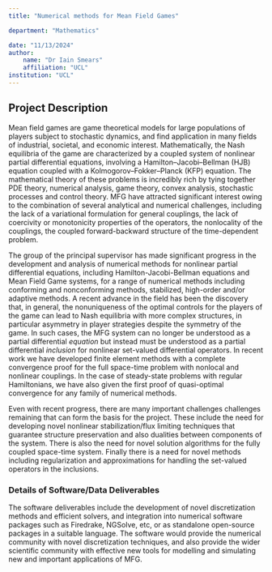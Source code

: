 ```yaml
---
title: "Numerical methods for Mean Field Games"

department: "Mathematics"

date: "11/13/2024"
author:
    name: "Dr Iain Smears"
    affiliation: "UCL"
institution: "UCL"
---
```

## Project Description

Mean field games are game theoretical models for large populations of players subject to stochastic dynamics, and find application in many fields of industrial, societal, and economic interest. Mathematically, the Nash equilibria of the game are characterized by a coupled system of nonlinear partial differential equations, involving a Hamilton--Jacobi--Bellman (HJB) equation coupled with a Kolmogorov--Fokker--Planck (KFP) equation.  The mathematical theory of these problems is incredibly rich by tying together PDE theory, numerical analysis, game theory, convex analysis, stochastic processes and control theory. MFG have attracted significant interest owing to the combination of several analytical and numerical challenges, including the lack of a variational formulation for general couplings, the lack of coercivity or monotonicity properties of the operators, the nonlocality of the couplings, the coupled forward-backward structure of the time-dependent problem.

The group of the principal supervisor has made significant progress in the development and analysis of numerical methods for nonlinear partial differential equations, including Hamilton-Jacobi-Bellman equations and Mean Field Game systems, for a range of numerical methods including conforming and nonconforming methods, stabilized, high-order and/or adaptive methods. A recent advance in the field has been the discovery that, in general, the nonuniqueness of the optimal controls for the players of the game can lead to Nash equilibria with more complex structures, in particular asymmetry in player strategies despite the symmetry of the game.  In such cases, the MFG system can no longer be understood as a partial differential *equation* but instead must be understood as a partial differential *inclusion* for nonlinear set-valued differential operators. In recent work we have developed finite element methods with a complete convergence proof for the full space-time problem with nonlocal and nonlinear couplings. In the case of steady-state problems with regular Hamiltonians, we have also given the first proof of quasi-optimal convergence for any family of numerical methods.

Even with recent progress, there are many important challenges challenges remaining that can form the basis for the project. These include the need for developing novel nonlinear stabilization/flux limiting techniques that guarantee structure preservation and also dualities between components of the system. There is also the need for novel solution algorithms for the fully coupled space-time system. Finally there is a need for novel methods including regularization and approximations for handling the set-valued operators in the inclusions.


### Details of Software/Data Deliverables

The software deliverables include the development of novel discretization methods and efficient solvers, and integration into numerical software packages such as Firedrake, NGSolve, etc, or as standalone open-source packages in a suitable language. The software would provide the numerical community with novel discretization techniques, and also provide the wider scientific community with effective new tools for modelling and simulating new and important applications of MFG.
